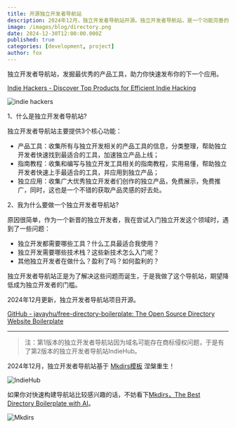 ```yaml
---
title: 开源独立开发者导航站
description: 2024年12月，独立开发者导航站开源。独立开发者导航站，是一个功能完善的导航站，你可以在这里发掘最优秀的产品工具，和其他独立开发者的产品，助力你快速发布你的下一个应用。
image: /images/blog/directory.png
date: 2024-12-30T12:00:00.000Z
published: true
categories: [development, project]
author: fox
---
```


独立开发者导航站，发掘最优秀的产品工具，助力你快速发布你的下一个应用。

[Indie Hackers - Discover Top Products for Efficient Indie Hacking](https://free.mkdir.com/?ref=javayhu.com)

![indie hackers](https://blog.javayhu.com/images/fd555c02b29e4dfb7204897946903fca.png)

1、什么是独立开发者导航站?

独立开发者导航站主要提供3个核心功能：

- 产品工具：收集所有与独立开发相关的产品工具的信息，分类整理，帮助独立开发者快速找到最适合的工具，加速独立产品上线；
- 指南教程：收集和编写与独立开发工具相关的指南教程，实用易懂，帮助独立开发者快速上手最适合的工具，并应用到独立产品；
- 独立应用：收集广大优秀独立开发者们创作的独立产品，免费展示，免费推广，同时，这也是一个不错的获取产品灵感的好去处。

2、我为什么要做一个独立开发者导航站?

原因很简单，作为一个新晋的独立开发者，我在尝试入门独立开发这个领域时，遇到了一些问题：

- 独立开发都需要哪些工具？什么工具最适合我使用？
- 独立开发需要哪些技术栈？这些新技术怎么入门呢？
- 其他独立开发者在做什么？盈利了吗？如何盈利的？

独立开发者导航站正是为了解决这些问题而诞生，于是我做了这个导航站，期望降低成为独立开发者的门槛。

2024年12月更新，独立开发者导航站项目开源。

[GitHub - javayhu/free-directory-boilerplate: The Open Source Directory Website Boilerplate](https://github.com/javayhu/free-directory-boilerplate?ref=javayhu.com)

---

> 注：第1版本的独立开发者导航站因为域名可能存在商标侵权问题，于是有了第2版本的独立开发者导航站IndieHub。

2024年12月，独立开发者导航站基于 [Mkdirs模板](https://mkdirs.com/?ref=javayhu.com) 涅槃重生！

![IndieHub](https://blog.javayhu.com/images/8210599a6c5161809129b031e2dfc90a.png)

如果你对快速构建导航站比较感兴趣的话，不妨看下[Mkdirs，The Best Directory Boilerplate with AI](https://mkdirs.com/?ref=javayhu.com)。

![Mkdirs](https://blog.javayhu.com/images/d2d137e8a71050efefc30cf0b1d3b68b.png)

